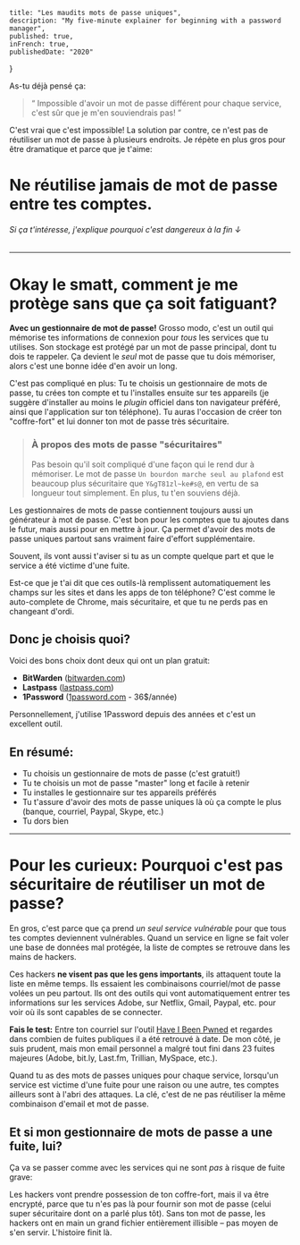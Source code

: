 
	title: "Les maudits mots de passe uniques",
	description: "My five-minute explainer for beginning with a password manager",
	published: true,
	inFrench: true,
	publishedDate: "2020"
}


As-tu déjà pensé ça:

> <q>
> 	Impossible d'avoir un mot de passe différent pour chaque service, c'est sûr
> 	que je m'en souviendrais pas!
> </q>

C'est vrai que c'est impossible! La solution par contre, ce n'est pas de réutiliser un mot de passe à plusieurs endroits. Je répète en plus gros pour être dramatique et parce que je t'aime:

# Ne réutilise jamais de mot de passe entre tes comptes.

###### _Si ça t'intéresse, j'explique pourquoi c'est dangereux à la fin ↓_

---

# Okay le smatt, comment je me protège sans que ça soit fatiguant?

**Avec un gestionnaire de mot de passe!** Grosso modo, c'est un outil qui mémorise tes informations de connexion pour _tous_ les services que tu utilises. Son stockage est protégé par un mot de passe principal, dont tu dois te rappeler. Ça devient le _seul_ mot de passe que tu dois mémoriser, alors c'est une bonne idée d'en avoir un long.

C'est pas compliqué en plus: Tu te choisis un gestionnaire de mots de passe, tu crées ton compte et tu l'installes ensuite sur tes appareils (je suggère d'installer au moins le _plugin_ officiel dans ton navigateur préféré, ainsi que l'application sur ton téléphone). Tu auras l'occasion de créer ton "coffre-fort" et lui donner ton mot de passe très sécuritaire.

> ### À propos des mots de passe "sécuritaires"
>
> Pas besoin qu'il soit compliqué d'une façon qui le rend dur à mémoriser. Le mot de passe `Un bourdon marche seul au plafond` est beaucoup plus sécuritaire que `Y&gT81zl~ke#s@`, en vertu de sa longueur tout simplement. En plus, tu t'en souviens déjà.

Les gestionnaires de mots de passe contiennent toujours aussi un générateur à mot de passe. C'est bon pour les comptes que tu ajoutes dans le futur, mais aussi pour en mettre à jour. Ça permet d'avoir des mots de passe uniques partout sans vraiment faire d'effort supplémentaire.

Souvent, ils vont aussi t'aviser si tu as un compte quelque part et que le service a été victime d'une fuite.

Est-ce que je t'ai dit que ces outils-là remplissent automatiquement les champs sur les sites et dans les apps de ton téléphone? C'est comme le auto-complete de Chrome, mais sécuritaire, et que tu ne perds pas en changeant d'ordi.

## Donc je choisis quoi?

Voici des bons choix dont deux qui ont un plan gratuit:

- **BitWarden** ([bitwarden.com](https://bitwarden.com))
- **Lastpass** ([lastpass.com](https://www.lastpass.com/fr/how-lastpass-works))
- **1Password** ([1password.com](https://1password.com) - 36\$/année)

Personnellement, j'utilise 1Password depuis des années et c'est un excellent outil.

## En résumé:

- Tu choisis un gestionnaire de mots de passe (c'est gratuit!)
- Tu te choisis un mot de passe "master" long et facile à retenir
- Tu installes le gestionnaire sur tes appareils préférés
- Tu t'assure d'avoir des mots de passe uniques là où ça compte le plus (banque, courriel, Paypal, Skype, etc.)
- Tu dors bien

---

# Pour les curieux: Pourquoi c'est pas sécuritaire de réutiliser un mot de passe?

En gros, c'est parce que ça prend _un seul service vulnérable_ pour que tous tes comptes deviennent vulnérables. Quand un service en ligne se fait voler une base de données mal protégée, la liste de comptes se retrouve dans les mains de hackers.

Ces hackers **ne visent pas que les gens importants**, ils attaquent toute la liste en même temps. Ils essaient les combinaisons courriel/mot de passe volées un peu partout. Ils ont des outils qui vont automatiquement entrer tes informations sur les services Adobe, sur Netflix, Gmail, Paypal, etc. pour voir où ils sont capables de se connecter.

**Fais le test:** Entre ton courriel sur l'outil [Have I Been Pwned](https://haveibeenpwned.com/) et regardes dans combien de fuites publiques il a été retrouvé à date. De mon côté, je suis prudent, mais mon email personnel a malgré tout fini dans 23 fuites majeures (Adobe, bit.ly, Last.fm, Trillian, MySpace, etc.).

Quand tu as des mots de passes uniques pour chaque service, lorsqu'un service est victime d'une fuite pour une raison ou une autre, tes comptes ailleurs sont à l'abri des attaques. La clé, c'est de ne pas réutiliser la même combinaison d'email et mot de passe.

## Et si mon gestionnaire de mots de passe a une fuite, lui?

Ça va se passer comme avec les services qui ne sont _pas_ à risque de fuite grave:

Les hackers vont prendre possession de ton coffre-fort, mais il va être encrypté, parce que tu n'es pas là pour fournir son mot de passe (celui super sécuritaire dont on a parlé plus tôt). Sans ton mot de passe, les hackers ont en main un grand fichier entièrement illisible – pas moyen de s'en servir. L'histoire finit là.
